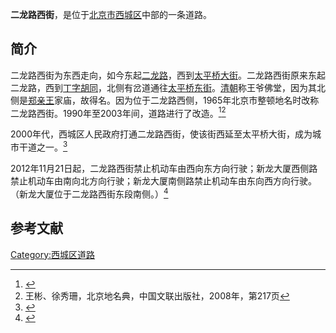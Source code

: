 {{Coord|39.9120979|116.3649704|type:landmark_region:CN-11_source:GoogleMaps|display=title}}
{{Infobox China Road
|路牌类型 = Beijing
|道路方向 = WE
|中文道路名称 = 二龙路西街
|道路名称拼音 = ERLONGLU XIJIE
|图片 =
|图片说明 = 
|道路属性 = 
|道路总长度 = 
|车速限制 = 
|行车线数量 = 
|所在地区 = [[北京市|北京市]][[西城区|西城区]]
|起点 =[[二龙路|二龙路]]
|终点 =[[太平桥大街|太平桥大街]]
|路段主要建筑 =北京市西城区人民政府
}}

'''二龙路西街'''，是位于[[北京市|北京市]][[西城区|西城区]]中部的一条道路。

==简介==
二龙路西街为东西走向，如今东起[[二龙路|二龙路]]，西到[[太平桥大街|太平桥大街]]。二龙路西街原来东起二龙路，西到[[丁字胡同_(西城区)|丁字胡同]]，北侧有岔道通往[[太平桥东街|太平桥东街]]。[[清朝|清朝]]称王爷佛堂，因为其北侧是[[郑亲王|郑亲王]]家庙，故得名。因为位于二龙路西侧，1965年北京市整顿地名时改称二龙路西街。1990年至2003年间，道路进行了改造。<ref>{{Cite web |url=http://www.bjdclib.com/subdb/laneculture/lane/200907/t20090702_3933.html |title=二龙路西街，东华流韵，2009-07-02 |accessdate=2015-02-17 |archive-date=2018-09-29 |archive-url=https://web.archive.org/web/20180929055102/http://www.bjdclib.com/subdb/laneculture/lane/200907/t20090702_3933.html |dead-url=no }}</ref><ref>王彬、徐秀珊，北京地名典，中国文联出版社，2008年，第217页</ref>

2000年代，西城区人民政府打通二龙路西街，使该街西延至太平桥大街，成为城市干道之一。<ref>{{Cite web |url=http://www.bjpc.gov.cn/fzgh_1/guihua/10_5/10_5_qx/200711/t196811.htm |title=北京市西城区国民经济和社会发展第十个五年计划纲要，北京市发展和改革委员会，于2015-02-17查阅 |accessdate=2015-02-17 |archive-date=2015-02-17 |archive-url=https://archive.is/20150217104718/http://www.bjpc.gov.cn/fzgh_1/guihua/10_5/10_5_qx/200711/t196811.htm |dead-url=no }}</ref>

2012年11月21日起，二龙路西街禁止机动车由西向东方向行驶；新龙大厦西侧路禁止机动车由南向北方向行驶；新龙大厦南侧路禁止机动车由东向西方向行驶。（新龙大厦位于二龙路西街东段南侧。）<ref>{{Cite web |url=http://zhengwu.beijing.gov.cn/gzdt/gggs/t1246481.htm |title=关于对西城区二龙路地区部分道路采取机动车单向行驶交通管理措施的通告，首都之窗户，2012-11-15 |accessdate=2015-02-17 |archive-date=2015-02-17 |archive-url=https://web.archive.org/web/20150217142252/http://zhengwu.beijing.gov.cn/gzdt/gggs/t1246481.htm |dead-url=no }}</ref>

==参考文献==
{{reflist}}

[[Category:西城区道路|Category:西城区道路]]